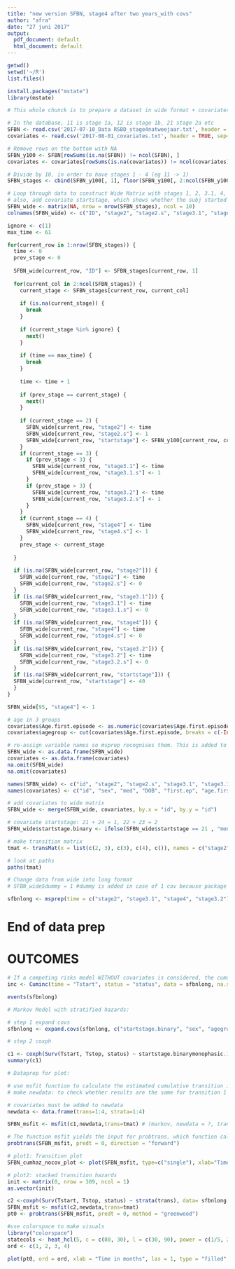 ---
title: "new version SFBN, stage4 after two years_with covs"
author: "afra"
date: "27 juni 2017"
output:
  pdf_document: default
  html_document: default
---

```{r}
getwd()
setwd('~/R')
list.files()
```

```{r}
install.packages("mstate")
library(mstate)
```

```{r}
# This whole chunck is to prepare a dataset in wide format + covariates:

# In the database, 11 is stage 1a, 12 is stage 1b, 21 stage 2a etc
SFBN <- read.csv('2017-07-10_Data RSBD_stage4natweejaar.txt', header = FALSE, sep='\t')
covariates <- read.csv('2017-08-01_covariates.txt', header = TRUE, sep='\t')

# Remove rows on the bottom with NA
SFBN_y100 <- SFBN[rowSums(is.na(SFBN)) != ncol(SFBN), ]
covariates <- covariates[rowSums(is.na(covariates)) != ncol(covariates), ]

# Divide by 10, in order to have stages 1 - 4 (eg 11 -> 1)
SFBN_stages <- cbind(SFBN_y100[, 1], floor(SFBN_y100[, 2:ncol(SFBN_y100)] / 10))

# Loop through data to construct Wide Matrix with stages 1, 2, 3.1, 4, 3.2 and status (present y/n) 
# also, add covariate startstage, which shows whether the subj started in stage 2a (21), 2b (22), 2c (23) or 2d (24)
SFBN_wide <- matrix(NA, nrow = nrow(SFBN_stages), ncol = 10)
colnames(SFBN_wide) <- c("ID", "stage2", "stage2.s", "stage3.1", "stage3.1.s", "stage4", "stage4.s", "stage3.2", "stage3.2.s", "startstage")

ignore <- c(1)
max_time <- 61

for(current_row in 1:nrow(SFBN_stages)) {
  time <- 0
  prev_stage <- 0
  
  SFBN_wide[current_row, "ID"] <- SFBN_stages[current_row, 1]
  
  for(current_col in 2:ncol(SFBN_stages)) {
    current_stage <- SFBN_stages[current_row, current_col]
    
    if (is.na(current_stage)) {
      break
    }
    
    if (current_stage %in% ignore) {
      next()
    }
    
    if (time == max_time) {
      break
    }
    
    time <- time + 1
    
    if (prev_stage == current_stage) {
      next()
    }
    
    if (current_stage == 2) {
      SFBN_wide[current_row, "stage2"] <- time
      SFBN_wide[current_row, "stage2.s"] <- 1
      SFBN_wide[current_row, "startstage"] <- SFBN_y100[current_row, current_col]
    }
    if (current_stage == 3) {
      if (prev_stage < 3) {
        SFBN_wide[current_row, "stage3.1"] <- time
        SFBN_wide[current_row, "stage3.1.s"] <- 1
      }
      if (prev_stage > 3) {
        SFBN_wide[current_row, "stage3.2"] <- time
        SFBN_wide[current_row, "stage3.2.s"] <- 1
      }
    }
    if (current_stage == 4) {
      SFBN_wide[current_row, "stage4"] <- time
      SFBN_wide[current_row, "stage4.s"] <- 1
    }
    prev_stage <- current_stage
    
  }
  
  if (is.na(SFBN_wide[current_row, "stage2"])) {
    SFBN_wide[current_row, "stage2"] <- time
    SFBN_wide[current_row, "stage2.s"] <- 0
  }
  if (is.na(SFBN_wide[current_row, "stage3.1"])) {
    SFBN_wide[current_row, "stage3.1"] <- time
    SFBN_wide[current_row, "stage3.1.s"] <- 0
  }
  if (is.na(SFBN_wide[current_row, "stage4"])) {
    SFBN_wide[current_row, "stage4"] <- time
    SFBN_wide[current_row, "stage4.s"] <- 0
  }
  if (is.na(SFBN_wide[current_row, "stage3.2"])) {
    SFBN_wide[current_row, "stage3.2"] <- time
    SFBN_wide[current_row, "stage3.2.s"] <- 0
  }
  if (is.na(SFBN_wide[current_row, "startstage"])) {
  SFBN_wide[current_row, "startstage"] <- 40
  }
}

SFBN_wide[95, "stage4"] <- 1

# age in 3 groups
covariates$Age.first.episode <- as.numeric(covariates$Age.first.episode)
covariates$agegroup <- cut(covariates$Age.first.episode, breaks = c(-Inf, 20, Inf), labels = c("early", "interm.late"), right = FALSE)

# re-assign variable names so msprep recognises them. This is added to solve an error, because msprep requires the names function and not colnames
SFBN_wide <- as.data.frame(SFBN_wide)
covariates <- as.data.frame(covariates)
na.omit(SFBN_wide)
na.omit(covariates)

names(SFBN_wide) <- c("id", "stage2", "stage2.s", "stage3.1", "stage3.1.s", "stage4", "stage4.s", "stage3.2", "stage3.2.s", "startstage")
names(covariates) <- c("id", "sex", "med", "DOB", "first.ep", "age.first.ep", "BIPIorII", "relative", "agegroup")

# add covariates to wide matrix
SFBN_wide <- merge(SFBN_wide, covariates, by.x = "id", by.y = "id")

# covariate startstage: 21 + 24 = 1, 22 + 23 = 2
SFBN_wide$startstage.binary <- ifelse(SFBN_wide$startstage == 21 , "monophasic", ifelse(SFBN_wide$startstage == 24, "monophasic", "biphasic"))

```


```{r}
# make transition matrix
tmat <- transMat(x = list(c(2, 3), c(3), c(4), c()), names = c("stage2", "stage3.1", "stage4", "stage3.2"))

# look at paths
paths(tmat)
```

```{r}
# Change data from wide into long format 
# SFBN_wide$dummy = 1 #dummy is added in case of 1 cov because package needs > 1 cov

sfbnlong <- msprep(time = c("stage2", "stage3.1", "stage4", "stage3.2"), status = c("stage2.s", "stage3.1.s", "stage4.s", "stage3.2.s"), id = "id", data = SFBN_wide, trans = tmat , keep = c("startstage.binary", "sex", "agegroup", "BIPIorII", "relative")) 
```

# End of data prep

# OUTCOMES

```{r}
# If a competing risks model WITHOUT covariates is considered, the cumulative incidence functions and their standard errors can be calculated by means of Cuminc, possibly stratified by a grouping variable.
inc <- Cuminc(time = "Tstart", status = "status", data = sfbnlong, na.status=c("remove"), variance=TRUE)
```

```{r}
events(sfbnlong)
```

```{r}
# Markov Model with stratified hazards: 

# step 1 expand covs
sfbnlong <- expand.covs(sfbnlong, c("startstage.binary", "sex", "agegroup", "BIPIorII", "relative"), append = TRUE, longnames = TRUE)

# step 2 coxph

c1 <- coxph(Surv(Tstart, Tstop, status) ~ startstage.binarymonophasic.1 + relative.1  + agegroupinterm.late.1 +  sex.1 + startstage.binarymonophasic.2 + relative.2 + agegroupinterm.late.2 + sex.2  +  startstage.binarymonophasic.3 + relative.3 + agegroupinterm.late.3 + sex.3   + startstage.binarymonophasic.4 + relative.4 + agegroupinterm.late.4 +  sex.4 + strata(trans), data=sfbnlong, method="breslow")
summary(c1)
```

```{r}
# Dataprep for plot: 

# use msfit function to calculate the estimated cumulative transition intensities in the multi-state model
# make newdata: to check whether results are the same for transition 1 as those in appendix E.1 of Therneau & Grambsch (2000)

# covariates must be added to newdata
newdata <- data.frame(trans=1:4, strata=1:4)

SFBN_msfit <- msfit(c1,newdata,trans=tmat) # (markov, newdata = ?, transitiematrix)

# The function msfit yields the input for probtrans, which function calculates transition probabilities from different starting states and time points, thus enabling dynamic pre- diction. probtrans gives extensive numerical output, which can be studied per se or be used as the basis for graphs.
probtrans(SFBN_msfit, predt = 0, direction = "forward")
```

```{r}
# plot1: Transition plot
SFBN_cumhaz_nocov_plot <- plot(SFBN_msfit, type=c("single"), xlab="Time in months", ylab="Cumulative hazard", legend=c("stage 2 -> 3","stage 2 -> 4","stage 3 -> 4", "stage 4 -> 3"))
```

```{r}
# plot2: stacked transition hazards
init <- matrix(0, nrow = 309, ncol = 1)
as.vector(init)

c2 <-coxph(Surv(Tstart, Tstop, status) ~ strata(trans), data= sfbnlong, method= "breslow")
SFBN_msfit <- msfit(c2,newdata,trans=tmat) 
pt0 <- probtrans(SFBN_msfit, predt = 0, method = "greenwood")

#use colorspace to make visuals
library("colorspace")
statecols <- heat_hcl(5, c = c(80, 30), l = c(30, 90), power = c(1/5, 2))[c(4, 3, 2, 1)]
ord <- c(1, 2, 3, 4)

plot(pt0, ord = ord, xlab = "Time in months", las = 1, type = "filled", col = statecols[ord],xlim=c(1,60))
```
